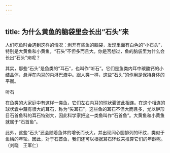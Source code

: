 ```yaml
---
---
---
```

title: 为什么黄鱼的脑袋里会长出“石头”来
---




人们吃鱼时会遇到这样的情况：剥开有些鱼的脑袋，发现里面有白色的“小石头”，特别是大黄鱼和小黄鱼，“石头”不但多而且大。你是否想过，鱼的脑袋里为什么会长出“石头”来呢？

其实，那些“石头”是鱼类的“耳石”，也叫作“听石”。它们是鱼类内耳中碳酸钙的小结晶体，悬浮在内耳的内淋巴液中。跟人类一样，这些“石头”的作用是保持身体的平衡。

听石



在鱼类的大家庭中有这样一类鱼，它们左右内耳的球状囊彼此相连。在这个相连的球状囊中藏有很大的耳石，称为“矢耳石”。这些鱼的耳石不但大而且多，尤以鲈形目石首鱼科的耳石特别大，因此科学家把这一类鱼叫作“石首鱼”。大黄鱼和小黄鱼就属于“石首鱼”。

此外，这些“石头”还会随着鱼体的增长而长大，并出现同心圆排列的环纹，类似于鱼鳞的年轮。因此，对于石首鱼，我们还可以根据耳石环纹来推算它们的年龄呢。（刘晓　王军仁）
